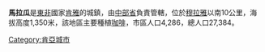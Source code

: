 '''馬拉瓜'''是[[東非|東非]]國家[[肯雅|肯雅]]的城鎮，由[[中部省_(肯雅)|中部省]]負責管轄，位於[[穆拉雅|穆拉雅]]以南10公里，海拔高度1,350米，該地區主要種植[[咖啡|咖啡]]，市區人口4,286，總人口27,384。

{{coord|0|47|0|S|37|7|0|E| region:KE_type:city(4286)_source:nlwiki |display=title}}

[[Category:肯亞城市|Category:肯亞城市]]

{{Kenya-stub}}